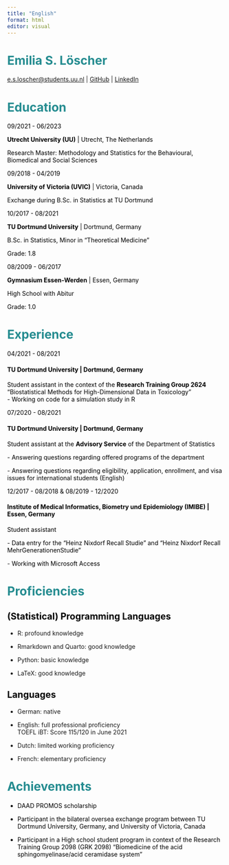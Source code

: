 ```yaml
---
title: "English"
format: html
editor: visual
---
```


# Emilia S. Löscher {style="color: #258c90"}

::: center
[e.s.loscher\@students.uu.nl](mailto:e.s.loscher@students.uu.nl) \| [GitHub](https://github.com/emsulo) \| [LinkedIn](https://www.linkedin.com/in/emilia-l%C3%B6scher-1b5717249/)
:::

# Education {style="color: #258c90"}

::: grid
::: {.g-col-4 style="color: black"}
09/2021 - 06/2023
:::

::: {.g-col-8 style="color: black"}
**Utrecht University (UU)** \| Utrecht, The Netherlands

Research Master: Methodology and Statistics for the Behavioural, Biomedical and Social Sciences
:::

::: {.g-col-4 style="color: black"}
09/2018 - 04/2019
:::

::: {.g-col-8 style="color: black"}
**University of Victoria (UVIC)** \| Victoria, Canada

Exchange during B.Sc. in Statistics at TU Dortmund
:::

::: {.g-col-4 style="color: black"}
10/2017 - 08/2021
:::

::: {.g-col-8 style="color: black"}
**TU Dortmund University** \| Dortmund, Germany

B.Sc. in Statistics, Minor in "Theoretical Medicine"

Grade: 1.8
:::

::: {.g-col-4 style="color: black"}
08/2009 - 06/2017
:::

::: {.g-col-8 style="color: black"}
**Gymnasium Essen-Werden** \| Essen, Germany

High School with Abitur

Grade: 1.0
:::
:::

# Experience {style="color: #258c90"}

::: grid
::: {.g-col-4 style="color: black"}
04/2021 - 08/2021
:::

::: {.g-col-8 style="color: black"}
#### TU Dortmund University \| Dortmund, Germany

Student assistant in the context of the **Research Training Group 2624** "Biostatistical Methods for High-Dimensional Data in Toxicology"\
- Working on code for a simulation study in R
:::

::: {.g-col-4 style="color: black"}
07/2020 - 08/2021
:::

::: {.g-col-8 style="color: black"}
#### TU Dortmund University \| Dortmund, Germany

Student assistant at the **Advisory Service** of the Department of Statistics

\- Answering questions regarding offered programs of the department

\- Answering questions regarding eligibility, application, enrollment, and visa issues for international students (English)
:::

::: {.g-col-4 style="color: black"}
12/2017 - 08/2018 & 08/2019 - 12/2020
:::

::: {.g-col-8 style="color: black"}
#### Institute of Medical Informatics, Biometry und Epidemiology (IMIBE) \| Essen, Germany

Student assistant

\- Data entry for the "Heinz Nixdorf Recall Studie" and "Heinz Nixdorf Recall MehrGenerationenStudie"

\- Working with Microsoft Access
:::
:::

# Proficiencies {style="color: #258c90"}

## (Statistical) Programming Languages {style="color: black"}

-   R: profound knowledge

-   Rmarkdown and Quarto: good knowledge

-   Python: basic knowledge

-   LaTeX: good knowledge

## Languages {style="color: black"}

-   German: native

-   English: full professional proficiency\
    TOEFL iBT: Score 115/120 in June 2021

-   Dutch: limited working proficiency

-   French: elementary proficiency

# Achievements {style="color:  #258c90"}

::: grid
::: {.g-col-12 style="color: black"}
-   DAAD PROMOS scholarship

-   Participant in the bilateral oversea exchange program between TU Dortmund University, Germany, and University of Victoria, Canada

-   Participant in a High school student program in context of the Research Training Group 2098 (GRK 2098) "Biomedicine of the acid sphingomyelinase/acid ceramidase system"
:::
:::
